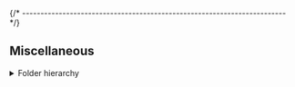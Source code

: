 


{/* ------------------------------------------------------------------------ */}

## Miscellaneous

<details>
<summary>Folder hierarchy</summary>

After install, the package creates a folder hierarchy like the following
(only the first two depth levels are shown):

<Tabs groupId="operating-systems">

<TabItem value="windows" label="Windows" default>

<CodeBlock language="console"> {
`C:\> tree /f %USERPROFILE%\\AppData\\Roaming\\xPacks\\@xpack-dev-tools\\ninja-build\\${customField('upstreamVersion')}-${customField('xpackSubversion')}.${customField('npmSubversion')}\\.content
Folder PATH listing
Volume serial number is B02D-925C
├── README.md
├── bin
│   ├── libwinpthread-1.dll
│   └── ninja.exe
└── distro-info
    └── licenses

3 directories, 3 files
`} </CodeBlock>

</TabItem>

<TabItem value="macos" label="macOS">

<CodeBlock language="console"> {
`$ tree -L 2 ~/Library/xPacks/\@xpack-dev-tools/ninja-build/${customField('upstreamVersion')}-${customField('xpackSubversion')}.${customField('npmSubversion')}/.content/
/Users/ilg/Library/xPacks/\@xpack-dev-tools/ninja-build/${customField('upstreamVersion')}-${customField('xpackSubversion')}.${customField('npmSubversion')}/.content/
├── README.md
├── bin
│   └── ninja
├── distro-info
│   └── licenses
└── libexec
    ├── libc++.1.0.dylib
    ├── libc++abi.1.0.dylib
    └── libunwind.1.0.dylib

5 directories, 5 files
`} </CodeBlock>

</TabItem>

<TabItem value="linux" label="GNU/Linux">

<CodeBlock language="console"> {
`$ tree -L 2 ~/.local/xPacks/\@xpack-dev-tools/ninja-build/${customField('upstreamVersion')}-${customField('xpackSubversion')}.${customField('npmSubversion')}/.content/
/home/ilg/.local/xPacks/\@xpack-dev-tools/ninja-build/${customField('upstreamVersion')}-${customField('xpackSubversion')}.${customField('npmSubversion')}/.content/
├── README.md
├── bin
│   └── ninja
└── distro-info
    └── licenses

3 directories, 2 files
`} </CodeBlock>

</TabItem>

</Tabs>

</details>
